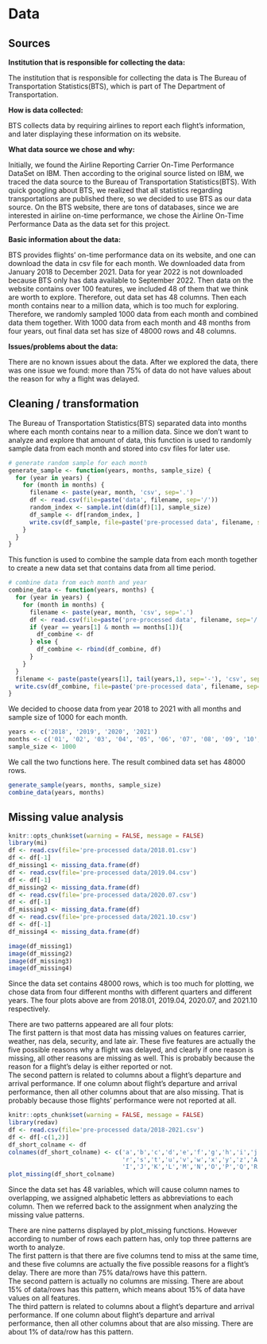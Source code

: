 # Data 

## Sources

**Institution that is responsible for collecting the data:**

The institution that is responsible for collecting the data is The Bureau of Transportation Statistics(BTS), which is part of The Department of Transportation. 

**How is data collected:**

BTS collects data by requiring airlines to report each flight's information, and later displaying these information on its website.

**What data source we chose and why:**

Initially, we found the Airline Reporting Carrier On-Time Performance DataSet on IBM. Then according to the original source listed on IBM, we traced the data source to the Bureau of Transportation Statistics(BTS). With quick googling about BTS, we realized that all statistics regarding transportations are published there, so we decided to use BTS as our data source. On the BTS website, there are tons of databases, since we are interested in airline on-time performance, we chose the Airline On-Time Performance Data as the data set for this project. 

**Basic information about the data:**

BTS provides flights' on-time performance data on its website, and one can download the data in csv file for each month. We downloaded data from January 2018 to December 2021. Data for year 2022 is not downloaded because BTS only has data available to September 2022. Then data on the website contains over 100 features, we included 48 of them that we think are worth to explore. Therefore, out data set has 48 columns. Then each month contains near to a million data, which is too much for exploring. Therefore, we randomly sampled 1000 data from each month and combined data them together. With 1000 data from each month and 48 months from four years, out final data set has size of 48000 rows and 48 columns.

**Issues/problems about the data:**

There are no known issues about the data. After we explored the data, there was one issue we found: more than 75% of data do not have values about the reason for why a flight was delayed. 

## Cleaning / transformation

The Bureau of Transportation Statistics(BTS) separated data into months where each month contains near to a million data. Since we don't want to analyze and explore that amount of data, this function is used to randomly sample data from each month and stored into csv files for later use. 

```r
# generate random sample for each month
generate_sample <- function(years, months, sample_size) {
  for (year in years) {
    for (month in months) {
      filename <- paste(year, month, 'csv', sep='.')
      df <- read.csv(file=paste('data', filename, sep='/'))
      random_index <- sample.int(dim(df)[1], sample_size)
      df_sample <- df[random_index, ]
      write.csv(df_sample, file=paste('pre-processed data', filename, sep='/'))
    }
  }
}
```

This function is used to combine the sample data from each month together to create a new data set that contains data from all time period. 

```r
# combine data from each month and year
combine_data <- function(years, months) {
  for (year in years) {
    for (month in months) {
      filename <- paste(year, month, 'csv', sep='.')
      df <- read.csv(file=paste('pre-processed data', filename, sep='/'))
      if (year == years[1] & month == months[1]){
        df_combine <- df
      } else {
        df_combine <- rbind(df_combine, df)
      }
    }
  }
  filename <- paste(paste(years[1], tail(years,1), sep='-'), 'csv', sep='.')
  write.csv(df_combine, file=paste('pre-processed data', filename, sep='/'))
}
```

We decided to choose data from year 2018 to 2021 with all months and sample size of 1000 for each month. 

```r
years <- c('2018', '2019', '2020', '2021')
months <- c('01', '02', '03', '04', '05', '06', '07', '08', '09', '10', '11', '12')
sample_size <- 1000
```

We call the two functions here. The result combined data set has 48000 rows.

```r
generate_sample(years, months, sample_size)
combine_data(years, months)
```

## Missing value analysis

```r
knitr::opts_chunk$set(warning = FALSE, message = FALSE)
library(mi)
df <- read.csv(file='pre-processed data/2018.01.csv')
df <- df[-1]
df_missing1 <- missing_data.frame(df)
df <- read.csv(file='pre-processed data/2019.04.csv')
df <- df[-1]
df_missing2 <- missing_data.frame(df)
df <- read.csv(file='pre-processed data/2020.07.csv')
df <- df[-1]
df_missing3 <- missing_data.frame(df)
df <- read.csv(file='pre-processed data/2021.10.csv')
df <- df[-1]
df_missing4 <- missing_data.frame(df)
```

```r
image(df_missing1)
image(df_missing2)
image(df_missing3)
image(df_missing4)
```

Since the data set contains 48000 rows, which is too much for plotting, we chose data from four different months with different quarters and different years. The four plots above are from 2018.01, 2019.04, 2020.07, and 2021.10 respectively.

There are two patterns appeared are all four plots:  
The first pattern is that most data has missing values on features carrier, weather, nas dela, security, and late air. These five features are actually the five possible reasons why a flight was delayed, and clearly if one reason is missing, all other reasons are missing as well. This is probably because the reason for a flight's delay is either reported or not.  
The second pattern is related to columns about a flight's departure and arrival performance. If one column about flight's departure and arrival performance, then all other columns about that are also missing. That is probably because those flights' performance were not reported at all. 

```r
knitr::opts_chunk$set(warning = FALSE, message = FALSE)
library(redav)
df <- read.csv(file='pre-processed data/2018-2021.csv')
df <- df[-c(1,2)]
df_short_colname <- df
colnames(df_short_colname) <- c('a','b','c','d','e','f','g','h','i','j','k','l','m','n','o','p','q',
                                'r','s','t','u','v','w','x','y','z','A','B','C','D','E','F','G','H',
                                'I','J','K','L','M','N','O','P','Q','R','S','T','U','V')
plot_missing(df_short_colname)
```

Since the data set has 48 variables, which will cause column names to overlapping, we assigned alphabetic letters as abbreviations to each column. Then we referred back to the assignment when analyzing the missing value patterns.

There are nine patterns displayed by plot_missing functions. However according to number of rows each pattern has, only top three patterns are worth to analyze.  
The first pattern is that there are five columns tend to miss at the same time, and these five columns are actually the five possible reasons for a flight's delay. There are more than 75% data/rows have this pattern.  
The second pattern is actually no columns are missing. There are about 15% of data/rows has this pattern, which means about 15% of data have values on all features.  
The third pattern is related to columns about a flight's departure and arrival performance. If one column about flight's departure and arrival performance, then all other columns about that are also missing. There are about 1% of data/row has this pattern. 




